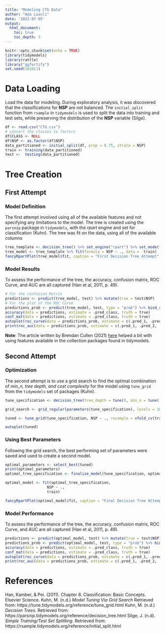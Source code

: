 ```yaml
---
title: "Modeling CTG Data"
author: "Ada Lazuli"
date: '2022-07-05'
output:
  html_document:
    toc: true
    toc_depth: 3
---
```


```r
knitr::opts_chunk$set(echo = TRUE)
library(tidymodels)
library(rattle)
library("ggfortify")
set.seed(101011)
```

# Data Loading

Load the data for modeling. During exploratory analysis, it was discovered that the classifications for __NSP__ are not balanced. The `initial_split` function from `rsample` in `tidymodels` is used to split the data into training and test sets, while preserving the distribution of the __NSP__ variable (Silge).

```r
df <- read.csv("CTG.csv")
# convert the classes to factors
df$CLASS <- NULL
df$NSP <- as.factor(df$NSP)
data_partitioned <- initial_split(df, prop = 0.75, strata = NSP)
train <- training(data_partitioned)
test <-  testing(data_partitioned)
```

# Tree Creation

## First Attempt

### Model Definition

The first attempt involved using all of the available features and not specifying any limitations to the model. The tree is created using the `parsnip` package in `tidymodels`, with the _rpart_ engine and set for classification (Kuhn). The tree was fit on the data, using all of the available columns

```r
tree_template <- decision_tree() %>% set_engine("rpart") %>% set_mode("classification")
tree_model <- tree_template %>% fit(formula = NSP ~ ., data =  train)
fancyRpartPlot(tree_model$fit, caption = "First Decision Tree Attempt")
```

### Model Results

To assess the performance of the tree, the accuracy, confusion matrix, ROC Curve, and AUC are all captured (Han et al, 2011, p. 49).

```r
# For the confusion Matrix
predictions <- predict(tree_model, test) %>% mutate(true = test$NSP)
# For the plot of the ROC Curve
predictions_prob <- predict(tree_model, test, type = "prob") %>% bind_cols(test)
accuracy(data = predictions, estimate = .pred_class, truth = true)
conf_mat(data = predictions, estimate = .pred_class, truth = true)
autoplot(roc_curve(data = predictions_prob, estimate = c(.pred_1, .pred_2, .pred_3), truth = NSP)) + ggtitle("Multi Class ROC Curves For Model 1")
print(roc_auc(data = predictions_prob, estimate = c(.pred_1, .pred_2, .pred_3), truth = NSP))
```

__Note__: The article written by Brendan Cullen (2021) [here](https://bcullen.rbind.io/post/2020-06-02-tidymodels-decision-tree-learning-in-r/) helped a bit with using features available in the collection packages found in tidymodels. 

## Second Attempt

### Optimization

The second attempt is to use a grid search to find the optimal combination of _min_n, tree depth, and cost complexity_ for the model using `tune_grid` from the `tidymodels` set of packages (Kuhn). 

```r
tune_specification <- decision_tree(tree_depth = tune(), min_n = tune(), cost_complexity = tune()) %>% set_mode("classification") %>% set_engine("rpart")

grid_search <- grid_regular(parameters(tune_specification), levels = 10)

tuned <- tune_grid(tune_specification, NSP ~ ., resample = vfold_cv(train, v = 3), grid = grid_search, metrics = metric_set(accuracy))

autoplot(tuned)
```

### Using Best Parameters

Following the grid search, the best performing set of parameters were saved and used to create a second model.

```r
optimal_parameters <- select_best(tuned)
print(optimal_parameters)
optimal_tree_specification <- finalize_model(tune_specification, optimal_parameters)

optimal_model <- fit(optimal_tree_specification,
                   NSP ~ .,
                   train)

fancyRpartPlot(optimal_model$fit, caption = "Final Decision Tree Attempt")
```

### Model Performance

To assess the performance of the tree, the accuracy, confusion matrix, ROC Curve, and AUC are all captured (Han et al, 2011, p. 49).


```r
predictions <- predict(optimal_model, test) %>% mutate(true = test$NSP)
predictions_prob <- predict(optimal_model, test, type = "prob") %>% bind_cols(test)
accuracy(data = predictions, estimate = .pred_class, truth = true)
conf_mat(data = predictions, estimate = .pred_class, truth = true)
autoplot(roc_curve(data = predictions_prob, estimate = c(.pred_1, .pred_2, .pred_3), truth = NSP)) + ggtitle("Multi Class ROC Curves For Final Model")
print(roc_auc(data = predictions_prob, estimate = c(.pred_1, .pred_2, .pred_3), truth = NSP))
```

# References 

Han, Kamber, & Pei. (2011). Chapter 8. Classification: Basic Concepts. Elsevier Science. 
Kuhn, M. (n.d.) _Model Tuning Via Grid Search_ Retrieved from: https://tune.tidymodels.org/reference/tune_grid.html
Kuhn, M. (n.d.) _Decision Trees_. Retrieved from: https://parsnip.tidymodels.org/reference/decision_tree.html
Silge, J. (n.d). _Simple Training/Test Set Splitting_. Retrieved from: https://rsample.tidymodels.org/reference/initial_split.html

